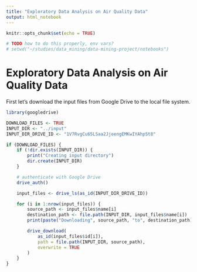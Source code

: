 ```yaml
---
title: "Exploratory Data Analysis on Air Quality Data"
output: html_notebook
---
```


```r
knitr::opts_chunk$set(echo = TRUE)

# TODO how to do this properly, env vars?
# setwd("~/studies/data_mining/data-mining-project/notebooks")
```

# Exploratory Data Analysis on Air Quality Data

First let's download the input files from Google Drive to the local file system.

```r
library(googledrive)

DOWNLOAD_FILES <- TRUE
INPUT_DIR <- "../input"
INPUT_DIR_DRIVE_ID <- "1V7RvgCu65LSaa2JjeengEMKwIYAhpSt8"

if (DOWNLOAD_FILES) {
    if (!dir.exists(INPUT_DIR)) {
        print("Creating input directory")
        dir.create(INPUT_DIR)
    }

    # authenticate with Google Drive
    drive_auth()

    input_files <- drive_ls(as_id(INPUT_DIR_DRIVE_ID))

    for (i in 1:nrow(input_files)) {
        source_path <- input_files$name[i]
        destination_path <- file.path(INPUT_DIR, input_files$name[i])
        print(paste("Downloading", source_path, "to", destination_path))

        drive_download(
            as_id(input_files$id[i]),
            path = file.path(INPUT_DIR, source_path),
            overwrite = TRUE
        )
    }
}
```
